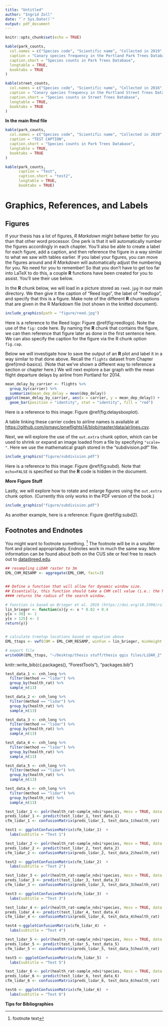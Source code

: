 ```yaml
---
title: "Untitled"
author: "Ingrid Zoll"
date: "`r Sys.Date()`"
output: pdf_document
---
```


```r
knitr::opts_chunk$set(echo = TRUE)
```


```r
kable(park_counts,
  col.names = c("Species code", "Scientific name", "Collected in 2019", "Total in inventory"),
  caption = "Canary species frequency in the Portland Park Trees Database",
  caption.short = "Species counts in Park Trees Database",
  longtable = TRUE,
  booktabs = TRUE
)

kable(street_counts,
  col.names = c("Species code", "Scientific name", "Collected in 2016", "Total in inventory"),
  caption = "Canary species frequency in the Portland Street Trees Database",
  caption.short = "Species counts in Street Trees Database",
  longtable = TRUE,
  booktabs = TRUE
)
```


\begin{equation}
  \mathrm{NDVI} = \frac{(NIR - Red)}{(NIR + Red)}
\end{equation}


\begin{equation}
  \mathrm{C_6H_{12}O_6  + 6O_2} \longrightarrow \mathrm{6CO_2 + 6H_2O}
  (\#eq:reaction)
\end{equation}


**In the main Rmd file**


```r
kable(park_counts,
  col.names = c("Species code", "Scientific name", "Collected in 2019", "Total in inventory"),
  caption = "TEST CAPTION",
  caption.short = "Species counts in Park Trees Database",
  longtable = TRUE,
  booktabs = TRUE
)
```


```r
kable(park_counts,
      caption = "Test", 
      caption.short = "test2",
      longtable = TRUE,
      booktabs = TRUE)
```


# Graphics, References, and Labels {#ref-labels}


## Figures

If your thesis has a lot of figures, _R Markdown_ might behave better for you than that other word processor.  One perk is that it will automatically number the figures accordingly in each chapter.    You'll also be able to create a label for each figure, add a caption, and then reference the figure in a way similar to what we saw with tables earlier.  If you label your figures, you can move the figures around and _R Markdown_ will automatically adjust the numbering for you.  No need for you to remember!  So that you don't have to get too far into LaTeX to do this, a couple **R** functions have been created for you to assist.  You'll see their use below.

<!--
One thing that may be annoying is the way _R Markdown_ handles "floats" like tables and figures (it's really \LaTeX's fault). \LaTeX\ will try to find the best place to put your object based on the text around it and until you're really, truly done writing you should just leave it where it lies. There are some optional arguments specified in the options parameter of the `label` function.  If you need to shift your figure around, it might be good to look here on tweaking the options argument:  <https://en.wikibooks.org/wiki/LaTeX/Floats,_Figures_and_Captions>

If you need a graphic or tabular material to be part of the text, you can just put it inline. If you need it to appear in the list of figures or tables, it should be placed in a code chunk.
-->


In the **R** chunk below, we will load in a picture stored as `reed.jpg` in our main directory.  We then give it the caption of "Reed logo", the label of "reedlogo", and specify that this is a figure.  Make note of the different **R** chunk options that are given in the R Markdown file (not shown in the knitted document).

```r
include_graphics(path = "figure/reed.jpg")
```

<!-- Note the use of `out.width` as a chunk option here. The resulting
image is 20% of what the linewidth is in LaTeX. You can also center
the image using `fig.align="center"` as shown.-->

Here is a reference to the Reed logo: Figure \@ref(fig:reedlogo).  Note the use of the `fig:` code here.  By naming the **R** chunk that contains the figure, we can then reference that figure later as done in the first sentence here.  We can also specify the caption for the figure via the R chunk option `fig.cap`.

\clearpage

<!-- clearpage ends the page, and also dumps out all floats.
  Floats are things like tables and figures. -->
  
Below we will investigate how to save the output of an **R** plot and label it in a way similar to that done above.  Recall the `flights` dataset from Chapter \@ref(rmd-basics).  (Note that we've shown a different way to reference a section or chapter here.)  We will next explore a bar graph with the mean flight departure delays by airline from Portland for 2014.

```r
mean_delay_by_carrier <- flights %>%
  group_by(carrier) %>%
  summarize(mean_dep_delay = mean(dep_delay))
ggplot(mean_delay_by_carrier, aes(x = carrier, y = mean_dep_delay)) +
  geom_bar(position = "identity", stat = "identity", fill = "red")
```

Here is a reference to this image: Figure \@ref(fig:delaysboxplot).

A table linking these carrier codes to airline names is available at <https://github.com/ismayc/pnwflights14/blob/master/data/airlines.csv>.

\clearpage

Next, we will explore the use of the `out.extra` chunk option, which can be used to shrink or expand an image loaded from a file by specifying `"scale= "`. Here we use the mathematical graph stored in the "subdivision.pdf" file.

```r
include_graphics("figure/subdivision.pdf")
```

Here is a reference to this image: Figure \@ref(fig:subd).  Note that `echo=FALSE` is specified so that the **R** code is hidden in the document.

**More Figure Stuff**

Lastly, we will explore how to rotate and enlarge figures using the `out.extra` chunk option.  (Currently this only works in the PDF version of the book.)

```r
include_graphics("figure/subdivision.pdf")
```

As another example, here is a reference: Figure \@ref(fig:subd2).  

## Footnotes and Endnotes

You might want to footnote something. ^[footnote text] The footnote will be in a smaller font and placed appropriately. Endnotes work in much the same way. More information can be found about both on the CUS site or feel free to reach out to <data@reed.edu>.


```{=html}
<!--
This is for including Chapter 1.  Notice that it's also good practice to name your chunk.  This will help you debug potential issues as you knit.  The chunk above is called intro and the one below is called chapter1.  Feel free to change the name of the Rmd file as you wish, but don't forget to change it here from chap1.Rmd.
-->
```

```{=html}
<!--
The {#rmd-basics} text after the chapter declaration will allow us to link throughout the document back to the beginning of Chapter 1.  These labels will automatically be generated (if not specified) by changing the spaces to hyphens and capital letters to lowercase.  Look for the reference to this label at the beginning of Chapter 2.
-->
```



```r
## resampling LiDAR raster to 3m
EML_CHM_RESAMP <- aggregate(EML_CHM, fact=3)


## Define a function that will allow for dynamic window size.  
## Essentially, this function should take a CHM cell value (i.e.: the height of the canopy above ground at that location) 
#### returns the radius of the search window. 

# function is based on Brieger et al. 2019 (https://doi.org/10.3390/rs11121447) for tall trees (see table 2)
lin_brieger <- function(x){y <- x * 0.02 + 0.4
y[x < 30] <- 1
y[x > 125] <- 3
return(y)}


# calculate treetop locations based on equation above
EML_ttops <- vwf(CHM = EML_CHM_RESAMP, winFun = lin_brieger, minHeight = 20)

# export file
writeOGR(EML_ttops, "~/Desktop/thesis stuff/thesis qgis files/LiDAR_2", "2019_ttops", driver = "ESRI Shapefile")


```

knitr::write_bib(c(.packages(), "ForestTools"), "packages.bib")


```r
test_data_1 <- cnh_long %>%
  filter(method == "lidar") %>%
  group_by(health_rat) %>%
  sample_n(13)

test_data_2 <- cnh_long %>%
  filter(method == "lidar") %>%
  group_by(health_rat) %>%
  sample_n(13)

test_data_3 <- cnh_long %>%
  filter(method == "lidar") %>%
  group_by(health_rat) %>%
  sample_n(13)

test_data_4 <- cnh_long %>%
  filter(method == "lidar") %>%
  group_by(health_rat) %>%
  sample_n(13)

test_data_5 <- cnh_long %>%
  filter(method == "lidar") %>%
  group_by(health_rat) %>%
  sample_n(13)

test_data_6 <- cnh_long %>%
  filter(method == "lidar") %>%
  group_by(health_rat) %>%
  sample_n(13)

test_lidar_1 <- polr(health_rat~sample_ndvi*species, Hess = TRUE, data = test_data_1) 
preds_lidar_1 <- predict(test_lidar_1, test_data_1)
cfm_lidar_1 <- confusionMatrix(preds_lidar_1, test_data_1$health_rat)

test1 <- ggplotConfusionMatrix(cfm_lidar_1)  + 
  labs(subtitle = "Test 1")

test_lidar_2 <- polr(health_rat~sample_ndvi*species, Hess = TRUE, data = test_data_2) 
preds_lidar_2 <- predict(test_lidar_2, test_data_2)
cfm_lidar_2 <- confusionMatrix(preds_lidar_2, test_data_2$health_rat)

test2 <- ggplotConfusionMatrix(cfm_lidar_2)  + 
  labs(subtitle = "Test 2")

test_lidar_3 <- polr(health_rat~sample_ndvi*species, Hess = TRUE, data = test_data_3) 
preds_lidar_3 <- predict(test_lidar_3, test_data_3)
cfm_lidar_3 <- confusionMatrix(preds_lidar_3, test_data_3$health_rat)

test3 <- ggplotConfusionMatrix(cfm_lidar_3)  + 
  labs(subtitle = "Test 3")

test_lidar_4 <- polr(health_rat~sample_ndvi*species, Hess = TRUE, data = test_data_4) 
preds_lidar_4 <- predict(test_lidar_4, test_data_4)
cfm_lidar_4 <- confusionMatrix(preds_lidar_4, test_data_4$health_rat)

test4 <-ggplotConfusionMatrix(cfm_lidar_4)  + 
  labs(subtitle = "Test 4")

test_lidar_5 <- polr(health_rat~sample_ndvi*species, Hess = TRUE, data = test_data_5) 
preds_lidar_5 <- predict(test_lidar_5, test_data_5)
cfm_lidar_5 <- confusionMatrix(preds_lidar_5, test_data_5$health_rat)

test5 <- ggplotConfusionMatrix(cfm_lidar_5)  + 
  labs(subtitle = "Test 5")

test_lidar_6 <- polr(health_rat~sample_ndvi*species, Hess = TRUE, data = test_data_6) 
preds_lidar_6 <- predict(test_lidar_6, test_data_6)
cfm_lidar_6 <- confusionMatrix(preds_lidar_6, test_data_6$health_rat)

test6 <- ggplotConfusionMatrix(cfm_lidar_6)  + 
  labs(subtitle = "Test 6")

```


\vfill

**Tips for Bibliographies**